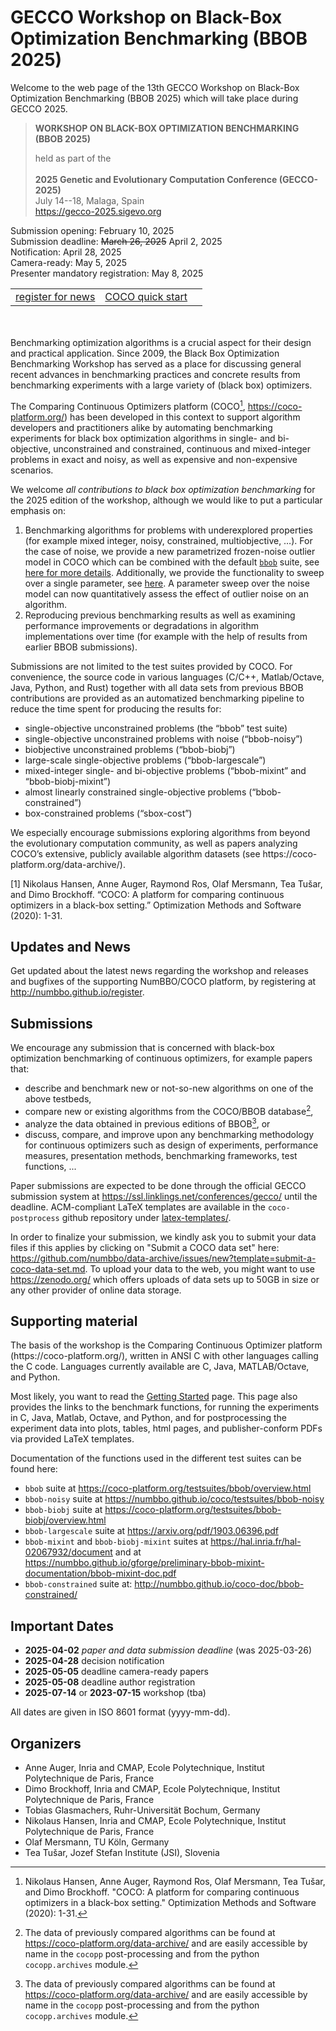 # GECCO Workshop on Black-Box Optimization Benchmarking (BBOB 2025) {#bbob2025page}

Welcome to the web page of the 13th GECCO Workshop on Black-Box
Optimization Benchmarking (BBOB 2025) which will take place during GECCO 2025.

> **WORKSHOP ON BLACK-BOX OPTIMIZATION BENCHMARKING (BBOB 2025)**
>
> | held as part of the
> | 
> | **2025 Genetic and Evolutionary Computation Conference
>   (GECCO-2025)**
> | July 14\--18, Malaga, Spain
> | <https://gecco-2025.sigevo.org>

| Submission opening: February 10, 2025
| Submission deadline: ~~March 26, 2025~~ April 2, 2025
| Notification: April 28, 2025
| Camera-ready: May 5, 2025
| Presenter mandatory registration: May 8, 2025

  ------------------------------------------------------- ------------------------------------------------------------------------ -----------------------------------------------------------------
  [register for news](http://numbbo.github.io/register)   [COCO quick start](../getting-started/)       
  ------------------------------------------------------- ------------------------------------------------------------------------ -----------------------------------------------------------------

<br /><br />
Benchmarking optimization algorithms is a crucial aspect for their design and
practical application. Since 2009, the Black Box Optimization Benchmarking 
Workshop has served as a place for discussing general recent advances in 
benchmarking practices and concrete results from benchmarking experiments 
with a large variety of (black box) optimizers.

The Comparing Continuous Optimizers platform (COCO[^1],
<https://coco-platform.org/>) has been developed in this context to
support algorithm developers and practitioners alike by automating 
benchmarking experiments for black box optimization algorithms in single- 
and bi-objective, unconstrained and constrained, continuous and mixed-integer
problems in exact and noisy, as well as expensive and non-expensive scenarios.

We welcome *all contributions to black box optimization benchmarking*
for the 2025 edition of the workshop, although we would like to put a particular 
emphasis on:

1) Benchmarking algorithms for problems with underexplored properties (for
   example mixed integer, noisy, constrained, multiobjective, ...).
   For the case of noise, we provide a new parametrized frozen-noise outlier model
   in COCO which can be combined with the default [`bbob`](../testsuites/bbob/overview.qmd)
   suite, see [here for more details](https://github.com/numbbo/coco-experiment/issues/36).
   Additionally, we provide the functionality to sweep over a single parameter, see
   [here](https://github.com/numbbo/coco-experiment/issues/37).
   A parameter sweep over the noise model can now quantitatively assess the effect
   of outlier noise on an algorithm.
2) Reproducing previous benchmarking results as well as examining performance 
   improvements or degradations in algorithm implementations over time 
   (for example with the help of results from earlier BBOB submissions).

Submissions are not limited to the test suites provided by COCO. 
For convenience, the source code in various languages (C/C++,
Matlab/Octave, Java, Python, and Rust) together with all data sets from 
previous BBOB contributions are provided as an automatized benchmarking
pipeline to reduce the time spent for producing the results for:

- single-objective unconstrained problems (the "bbob" test suite)
- single-objective unconstrained problems with noise ("bbob-noisy")
- biobjective unconstrained problems ("bbob-biobj")
- large-scale single-objective problems ("bbob-largescale")
- mixed-integer single- and bi-objective problems ("bbob-mixint" and 
  "bbob-biobj-mixint")
- almost linearly constrained single-objective problems ("bbob-constrained")
- box-constrained problems ("sbox-cost")

We especially encourage submissions exploring algorithms from beyond the 
evolutionary computation community, as well as papers analyzing COCO’s 
extensive, publicly available algorithm datasets (see
https://coco-platform.org/data-archive/).


[1] Nikolaus Hansen, Anne Auger, Raymond Ros, Olaf Mersmann, Tea Tušar,
    and Dimo Brockhoff. "COCO: A platform for comparing continuous
	optimizers in a black-box setting." Optimization Methods and 
	Software (2020): 1-31.




## Updates and News

Get updated about the latest news regarding the workshop and releases
and bugfixes of the supporting NumBBO/COCO platform, by registering at
<http://numbbo.github.io/register>.

## Submissions

We encourage any submission that is concerned with black-box
optimization benchmarking of continuous optimizers, for example papers
that:

-   describe and benchmark new or not-so-new algorithms on one of the
    above testbeds,
-   compare new or existing algorithms from the COCO/BBOB database[^2],
-   analyze the data obtained in previous editions of BBOB[^3], or
-   discuss, compare, and improve upon any benchmarking methodology for
    continuous optimizers such as design of experiments, performance
    measures, presentation methods, benchmarking frameworks, test
    functions, \...

Paper submissions are expected to be done through the official GECCO
submission system at <https://ssl.linklings.net/conferences/gecco/>
until the deadline. ACM-compliant LaTeX templates are available in the
`coco-postprocess` github repository under
[latex-templates/](https://github.com/numbbo/coco-postprocess/tree/main/latex-templates).

In order to finalize your submission, we kindly ask you to submit your
data files if this applies by clicking on \"Submit a COCO data set\"
here: <https://github.com/numbbo/data-archive/issues/new?template=submit-a-coco-data-set.md>. To upload your
data to the web, you might want to use <https://zenodo.org/> which
offers uploads of data sets up to 50GB in size or any other provider of
online data storage.

## Supporting material

The basis of the workshop is the Comparing Continuous Optimizer platform
(https://coco-platform.org/), written in ANSI C with other
languages calling the C code. Languages currently available are C, Java,
MATLAB/Octave, and Python.

Most likely, you want to read the [Getting Started](https://coco-platform.org/getting-started/)
page. This page
also provides the links to the benchmark functions, for running the
experiments in C, Java, Matlab, Octave, and Python, and for
postprocessing the experiment data into plots, tables, html pages, and
publisher-conform PDFs via provided LaTeX templates.

Documentation of the functions used in the different test suites can be
found here:

-   `bbob` suite at
    <https://coco-platform.org/testsuites/bbob/overview.html>
-   `bbob-noisy` suite at
    <https://numbbo.github.io/coco/testsuites/bbob-noisy>
-   `bbob-biobj` suite at <https://coco-platform.org/testsuites/bbob-biobj/overview.html>
-   `bbob-largescale` suite at <https://arxiv.org/pdf/1903.06396.pdf>
-   `bbob-mixint` and `bbob-biobj-mixint` suites at
    <https://hal.inria.fr/hal-02067932/document> and at
    <https://numbbo.github.io/gforge/preliminary-bbob-mixint-documentation/bbob-mixint-doc.pdf>
-   `bbob-constrained` suite at:
    <http://numbbo.github.io/coco-doc/bbob-constrained/>

## Important Dates

-   **2025-04-02** *paper and data submission deadline* (was 2025-03-26)
-   **2025-04-28** decision notification
-   **2025-05-05** deadline camera-ready papers
-   **2025-05-08** deadline author registration
-   **2025-07-14** or **2023-07-15** workshop (tba)

All dates are given in ISO 8601 format (yyyy-mm-dd).

## Organizers

-   Anne Auger, Inria and CMAP, Ecole Polytechnique, Institut
    Polytechnique de Paris, France
-   Dimo Brockhoff, Inria and CMAP, Ecole Polytechnique, Institut
    Polytechnique de Paris, France
-   Tobias Glasmachers, Ruhr-Universität Bochum, Germany
-   Nikolaus Hansen, Inria and CMAP, Ecole Polytechnique, Institut
    Polytechnique de Paris, France
-   Olaf Mersmann, TU Köln, Germany
-   Tea Tušar, Jozef Stefan Institute (JSI), Slovenia

[^1]: Nikolaus Hansen, Anne Auger, Raymond Ros, Olaf Mersmann, Tea
    Tušar, and Dimo Brockhoff. \"COCO: A platform for comparing
    continuous optimizers in a black-box setting.\" Optimization Methods
    and Software (2020): 1-31.

[^2]: The data of previously compared algorithms can be found at
    <https://coco-platform.org/data-archive/> and are easily accessible by
    name in the `cocopp` post-processing and from the python
    `cocopp.archives` module.

[^3]: The data of previously compared algorithms can be found at
    <https://coco-platform.org/data-archive/> and are easily accessible by
    name in the `cocopp` post-processing and from the python
    `cocopp.archives` module.